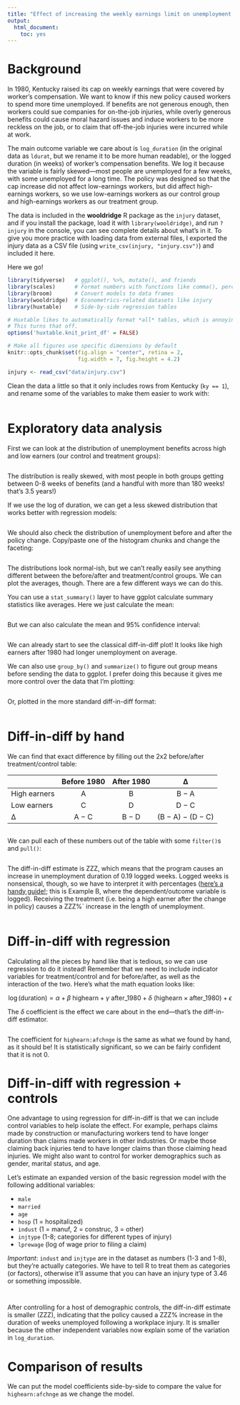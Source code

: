 ```yaml
---
title: "Effect of increasing the weekly earnings limit on unemployment benefits"
output: 
  html_document: 
    toc: yes
---
```


# Background

In 1980, Kentucky raised its cap on weekly earnings that were covered by worker's compensation. We want to know if this new policy caused workers to spend more time unemployed. If benefits are not generous enough, then workers could sue companies for on-the-job injuries, while overly generous benefits could cause moral hazard issues and induce workers to be more reckless on the job, or to claim that off-the-job injuries were incurred while at work.

The main outcome variable we care about is `log_duration` (in the original data as `ldurat`, but we rename it to be more human readable), or the logged duration (in weeks) of worker's compensation benefits. We log it because the variable is fairly skewed---most people are unemployed for a few weeks, with some unemployed for a long time. The policy was designed so that the cap increase did not affect low-earnings workers, but did affect high-earnings workers, so we use low-earnings workers as our control group and high-earnings workers as our treatment group.

The data is included in the **wooldridge** R package as the `injury` dataset, and if you install the package, load it with `library(wooldridge)`, and run `?injury` in the console, you can see complete details about what's in it. To give you more practice with loading data from external files, I exported the injury data as a CSV file (using `write_csv(injury, "injury.csv")`) and included it here.

Here we go!

```r
library(tidyverse)   # ggplot(), %>%, mutate(), and friends
library(scales)      # Format numbers with functions like comma(), percent(), and dollar()
library(broom)       # Convert models to data frames
library(wooldridge)  # Econometrics-related datasets like injury
library(huxtable)    # Side-by-side regression tables

# Huxtable likes to automatically format *all* tables, which is annoying. 
# This turns that off.
options('huxtable.knit_print_df' = FALSE)

# Make all figures use specific dimensions by default
knitr::opts_chunk$set(fig.align = "center", retina = 2,
                      fig.width = 7, fig.height = 4.2)
```

```r
injury <- read_csv("data/injury.csv")
```

Clean the data a little so that it only includes rows from Kentucky (`ky == 1`), and rename some of the variables to make them easier to work with:

```r

```


# Exploratory data analysis

First we can look at the distribution of unemployment benefits across high and low earners (our control and treatment groups):

```r

```

The distribution is really skewed, with most people in both groups getting between 0-8 weeks of benefits (and a handful with more than 180 weeks! that's 3.5 years!)

If we use the log of duration, we can get a less skewed distribution that works better with regression models:

```r

```

We should also check the distribution of unemployment before and after the policy change. Copy/paste one of the histogram chunks and change the faceting:

```r

```

The distributions look normal-ish, but we can't really easily see anything different between the before/after and treatment/control groups. We can plot the averages, though. There are a few different ways we can do this.

You can use a `stat_summary()` layer to have ggplot calculate summary statistics like averages. Here we just calculate the mean:

```r

```

But we can also calculate the mean and 95% confidence interval:

```r

```

We can already start to see the classical diff-in-diff plot! It looks like high earners after 1980 had longer unemployment on average.

We can also use `group_by()` and `summarize()` to figure out group means before sending the data to ggplot. I prefer doing this because it gives me more control over the data that I'm plotting:

```r

```

Or, plotted in the more standard diff-in-diff format:

```r

```


# Diff-in-diff by hand

We can find that exact difference by filling out the 2x2 before/after treatment/control table:

|              | Before 1980 | After 1980 |         ∆         |
|--------------|:-----------:|:----------:|:-----------------:|
| High earners |      A      |      B     |       B − A       |
| Low earners  |      C      |      D     |       D − C       |
| ∆            |    A − C    |    B − D   | (B − A) − (D − C) |

```r

```

We can pull each of these numbers out of the table with some `filter()`s and `pull()`:

```r

```

The diff-in-diff estimate is ZZZ, which means that the program causes an increase in unemployment duration of 0.19 logged weeks. Logged weeks is nonsensical, though, so we have to interpret it with percentages ([here's a handy guide!](https://stats.stackexchange.com/a/18639/3025); this is Example B, where the dependent/outcome variable is logged). Receiving the treatment (i.e. being a high earner after the change in policy) causes a ZZZ%` increase in the length of unemployment.

```r

```

# Diff-in-diff with regression

Calculating all the pieces by hand like that is tedious, so we can use regression to do it instead! Remember that we need to include indicator variables for treatment/control and for before/after, as well as the interaction of the two. Here's what the math equation looks like:

$$
\log(\text{duration}) = \alpha + \beta \ \text{highearn} + \gamma \ \text{after_1980} + \delta \ (\text{highearn} \times \text{after_1980}) + \epsilon
$$

The $\delta$ coefficient is the effect we care about in the end---that's the diff-in-diff estimator.

```r

```

The coefficient for `highearn:afchnge` is the same as what we found by hand, as it should be! It is statistically significant, so we can be fairly confident that it is not 0.


# Diff-in-diff with regression + controls

One advantage to using regression for diff-in-diff is that we can include control variables to help isolate the effect. For example, perhaps claims made by construction or manufacturing workers tend to have longer duration than claims made workers in other industries. Or maybe those claiming back injuries tend to have longer claims than those claiming head injuries. We might also want to control for worker demographics such as gender, marital status, and age.

Let's estimate an expanded version of the basic regression model with the following additional variables:

- `male`
- `married`
- `age`
- `hosp` (1 = hospitalized)
- `indust` (1 = manuf, 2 = construc, 3 = other)
- `injtype` (1-8; categories for different types of injury)
- `lprewage` (log of wage prior to filing a claim)

*Important*: `indust` and `injtype` are in the dataset as numbers (1-3 and 1-8), but they're actually categories. We have to tell R to treat them as categories (or factors), otherwise it'll assume that you can have an injury type of 3.46 or something impossible.

```r

```

```r

```

After controlling for a host of demographic controls, the diff-in-diff estimate is smaller (ZZZ), indicating that the policy caused a ZZZ% increase in the duration of weeks unemployed following a workplace injury. It is smaller because the other independent variables now explain some of the variation in `log_duration`.


# Comparison of results

We can put the model coefficients side-by-side to compare the value for `highearn:afchnge` as we change the model.

```r

```
